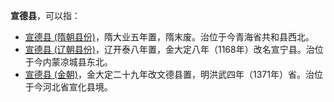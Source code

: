 '''宣德县'''，可以指：

* [[宣德县_(隋朝县份)|宣德县 (隋朝县份)]]，隋大业五年置，隋末废。治位于今青海省共和县西北。
* [[宣德县_(辽朝县份)|宣德县 (辽朝县份)]]，辽开泰八年置，金大定八年（1168年）改名宣宁县。治位于今内蒙凉城县东北。
* [[宣德县_(金朝)|宣德县 (金朝)]]，金大定二十九年改文德县置，明洪武四年（1371年）省。治位于今河北省宣化县境。

{{Disambig|X宣德县|Cat=三字中国县名消歧义}}